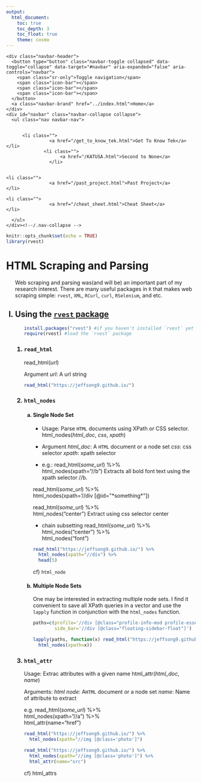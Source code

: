 ```yaml
---
output:
  html_document:
    toc: true
    toc_depth: 3
    toc_float: true
    theme: cosmo
---
```


<style>
body {
    position: absolute;
    left: 0px;}
</style>


<!--html_preserve-->
<div class="container">
<!-- Static navbar -->
<nav class="navbar navbar-default">
  <div class="container-fluid">
    <div class="navbar-header">
      <button type="button" class="navbar-toggle collapsed" data-toggle="collapse" data-target="#navbar" aria-expanded="false" aria-controls="navbar">
        <span class="sr-only">Toggle navigation</span>
        <span class="icon-bar"></span>
        <span class="icon-bar"></span>
        <span class="icon-bar"></span>
      </button>
      <a class="navbar-brand" href="../index.html">Home</a>
    </div>
    <div id="navbar" class="navbar-collapse collapse">
      <ul class="nav navbar-nav">
        
        
          <li class="">
					<a href="/get_to_know_tek.html">Get To Know Tek</a>
	</li>
	              <li class="">
      					<a href="/KATUSA.html">Second to None</a>
			      	</li>   
				  
				  
	<li class="">
					<a href="/past_project.html">Past Project</a>
	</li>

	<li class="">
					<a href="/cheat_sheet.html">Cheat Sheet</a>
	</li>

      </ul>
    </div><!--/.nav-collapse -->
  </div><!--/.container-fluid -->
</nav><!--navbar navbar-default-->
</div>
<!--/html_preserve-->

```r
knitr::opts_chunk$set(echo = TRUE)
library(rvest)
```

<h1>HTML Scraping and Parsing</h1><ol type="I">
Web scraping and parsing was(and will be) an important part of my research interest. There are many useful packages in `R` that makes web scraping simple: `rvest`, `XML`, `RCurl`, `curl`, `RSelenium`, and etc. 

<h2><li>Using the <a href="https://cran.r-project.org/web/packages/rvest/rvest.pdf">`rvest` package</a></li></h2><ol type="1">
```r
install.packages("rvest") #if you haven't installed `rvest` yet
require(rvest) #load the `rvest` package
```

<h3><li>`read_html`</li></h3>
read_html(*url*)

Argument
*url*: A url string

```r
read_html("https://jeffsong9.github.io/")
```

<h3><li>`html_nodes`</li></h3><ol type="a">

<h4><li>Single Node Set</li></h4>
* Usage: Parse `HTML` documents using XPath or CSS selector.
html\_nodes(*html\_doc*, *css*, *xpath*)

* Argument
*html\_doc*: A `HTML` document or a node set
*css*: css selector
*xpath*: xpath selector

* e.g.:
read_html(*some\_url*) %>%<br>
  html_nodes(xpath="//b")
Extracts all bold font text using the xpath selector //b.

read_html(*some\_url*) %>%<br>
  html_nodes(xpath='//div [@id="*something*"])

read_html(*some\_url*) %>%<br>
  html_nodes("center")
Extract using css selector center

* chain subsetting
read_html(*some\_url*) %>%<br>
  html_nodes("center") %>%<br>
  html_nodes("font")
  
```r
read_html("https://jeffsong9.github.io/") %>%
  html_nodes(xpath="//div") %>%
  head(5)
```
  
  
cf) `html_node`

<h4><li>Multiple Node Sets</li></h4>
One may be interested in extracting multiple node sets. I find it convenient to save all XPath queries in a vector and use the `lapply` function in conjunction with the `html_nodes` function.


```r
paths=c(profile='//div [@class="profile-info-mod profile-essentials"]',
        side_bar='//div [@class="floating-sidebar-float"]')

lapply(paths, function(x) read_html("https://jeffsong9.github.io/") %>%
  html_nodes(xpath=x))
```




</ol><!--html_nodes-->

<h3><li>`html_attr`</li></h3>
Usage: Extrac attributes with a given name
html_attr(*html\_doc*, *name*)

Arguments:
*html node*: A`HTML` document or a node set
*name*: Name of attribute to extract

e.g.
read_html(*some\_url*) %>%<br>
  html_nodes(xpath="//a") %>%<br>
  html_attr(name="href")

```r
read_html("https://jeffsong9.github.io/") %>%
  html_nodes(xpath="//img [@class='photo']")
```

```r
read_html("https://jeffsong9.github.io/") %>%
  html_nodes(xpath="//img [@class='photo']") %>%
  html_attr(name="src")
```

cf) html_attrs


</ol><!--rvest package-->
</ol><!--HTML Scraping and parsing-->
